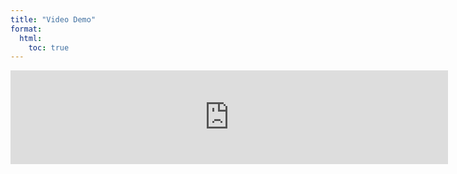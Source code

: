 ```yaml
---
title: "Video Demo"
format:
  html:
    toc: true
---
```


<iframe width="700" src="https://www.youtube.com/embed/sggkj4MTbSM?si=Mb_G5Uc0UzoAwVf2" frameborder="0" allow="accelerometer; autoplay; clipboard-write; encrypted-media; gyroscope; picture-in-picture; web-share" referrerpolicy="strict-origin-when-cross-origin" allowfullscreen></iframe>